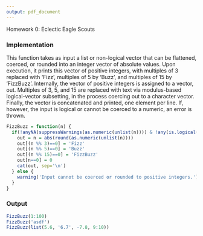```yaml
---
output: pdf_document
---
```

Homework 0: Eclectic Eagle Scouts

### Implementation

This function takes as input a list or non-logical vector that can be flattened, coerced, or rounded into an integer vector of absolute values. Upon execution, it prints this vector of positive integers, with multiples of 3 replaced with 'Fizz', multiples of 5 by 'Buzz', and multiples of 15 by 'FizzBuzz'. Internally, the vector of positive integers is assigned to a vector, out. Multiples of 3, 5, and 15 are replaced with text via modulus-based logical-vector subsetting, in the process coercing out to a character vector. Finally, the vector is concatenated and printed, one element per line. If, however, the input is logical or cannot be coerced to a numeric, an error is thrown.

```r
FizzBuzz = function(n) {
  if(!anyNA(suppressWarnings(as.numeric(unlist(n)))) & !any(is.logical(n))) {
    out = n = abs(round(as.numeric(unlist(n))))
    out[(n %% 3)==0] = 'Fizz'
    out[(n %% 5)==0] = 'Buzz'
    out[(n %% 15)==0] = 'FizzBuzz'
    out[n==0] = 0
    cat(out, sep='\n')
  } else {
    warning('Input cannot be coerced or rounded to positive integers.')
  }  
}
```



### Output

```r
FizzBuzz(1:100)
FizzBuzz('asdf')
FizzBuzz(list(5.6, '6.7', -7.8, 9:10))
```
